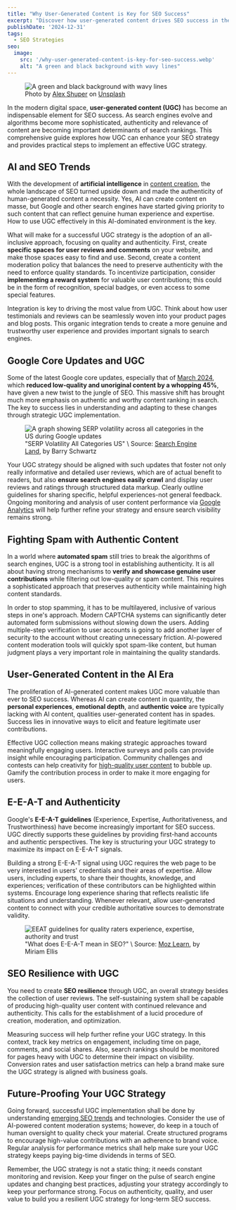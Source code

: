 ```yaml
---
title: "Why User-Generated Content is Key for SEO Success"
excerpt: "Discover how user-generated content drives SEO success in the AI era. Learn practical strategies to leverage UGC and build resilience against Google updates."
publishDate: '2024-12-31'
tags:
  - SEO Strategies
seo:
  image:
    src: '/why-user-generated-content-is-key-for-seo-success.webp'
    alt: "A green and black background with wavy lines"
---
```


<figure>
  <Image 
    id="cover-img" 
    src={coverImage} 
    alt="A green and black background with wavy lines" 
    loading="eager" 
    priority={true} 
  />
  <figcaption>Photo by <a href="https://unsplash.com/@alexshuperart?utm_content=creditCopyText&amp;utm_medium=referral&amp;utm_source=unsplash">Alex Shuper</a> on <a href="https://unsplash.com/photos/a-picture-of-a-woman-with-a-dumbbell-in-her-hand-l2nJZnXxkx4?utm_content=creditCopyText&amp;utm_medium=referral&amp;utm_source=unsplash">Unsplash</a></figcaption>
</figure>

In the modern digital space, **user-generated content (UGC)** has become an indispensable element for SEO success. As search engines evolve and algorithms become more sophisticated, authenticity and relevance of content are becoming important determinants of search rankings. This comprehensive guide explores how UGC can enhance your SEO strategy and provides practical steps to implement an effective UGC strategy.

## AI and SEO Trends

With the development of **artificial intelligence** in [content creation](https://www.serp-secrets.com/blog/how-to-create-helpful-content-after-hcu/), the whole landscape of SEO turned upside down and made the authenticity of human-generated content a necessity. Yes, AI can create content en masse, but Google and other search engines have started giving priority to such content that can reflect genuine human experience and expertise. How to use UGC effectively in this AI-dominated environment is the key.

What will make for a successful UGC strategy is the adoption of an all-inclusive approach, focusing on quality and authenticity. First, create **specific spaces for user reviews and comments** on your website, and make those spaces easy to find and use. Second, create a content moderation policy that balances the need to preserve authenticity with the need to enforce quality standards. To incentivize participation, consider **implementing a reward system** for valuable user contributions; this could be in the form of recognition, special badges, or even access to some special features.

Integration is key to driving the most value from UGC. Think about how user testimonials and reviews can be seamlessly woven into your product pages and blog posts. This organic integration tends to create a more genuine and trustworthy user experience and provides important signals to search engines.

## Google Core Updates and UGC

Some of the latest Google core updates, especially that of [March 2024](https://www.serp-secrets.com/blog/in-depth-analysis-of-googles-march-2024-updates/), which **reduced low-quality and unoriginal content by a whopping 45%**, have given a new twist to the jungle of SEO. This massive shift has brought much more emphasis on authentic and worthy content ranking in search. The key to success lies in understanding and adapting to these changes through strategic UGC implementation.

<figure>
  <Image 
    id="article-img" 
    src={serpVolatilityImage} 
    alt="A graph showing SERP volatility across all categories in the US during Google updates" 
  />
  <figcaption>"SERP Volatility All Categories US" \ Source: <a href="https://searchengineland.com/google-algorithm-updates-2024-449417" target="_blank">Search Engine Land</a>, by Barry Schwartz</figcaption>
</figure>

Your UGC strategy should be aligned with such updates that foster not only really informative and detailed user reviews, which are of actual benefit to readers, but also **ensure search engines easily crawl** and display user reviews and ratings through structured data markup. Clearly outline guidelines for sharing specific, helpful experiences-not general feedback. Ongoing monitoring and analysis of user content performance via [Google Analytics](https://www.serp-secrets.com/blog/essential-tools-for-seo-optimizing/) will help further refine your strategy and ensure search visibility remains strong.

## Fighting Spam with Authentic Content

In a world where **automated spam** still tries to break the algorithms of search engines, UGC is a strong tool in establishing authenticity. It is all about having strong mechanisms to **verify and showcase genuine user contributions** while filtering out low-quality or spam content. This requires a sophisticated approach that preserves authenticity while maintaining high content standards.

In order to stop spamming, it has to be multilayered, inclusive of various steps in one's approach. Modern CAPTCHA systems can significantly deter automated form submissions without slowing down the users. Adding multiple-step verification to user accounts is going to add another layer of security to the account without creating unnecessary friction. AI-powered content moderation tools will quickly spot spam-like content, but human judgment plays a very important role in maintaining the quality standards.

## User-Generated Content in the AI Era

The proliferation of AI-generated content makes UGC more valuable than ever to SEO success. Whereas AI can create content in quantity, the **personal experiences**, **emotional depth**, and **authentic voice** are typically lacking with AI content, qualities user-generated content has in spades. Success lies in innovative ways to elicit and feature legitimate user contributions.

Effective UGC collection means making strategic approaches toward meaningfully engaging users. Interactive surveys and polls can provide insight while encouraging participation. Community challenges and contests can help creativity for [high-quality user content](https://www.serp-secrets.com/blog/adapting-to-googles-helpful-content-era/) to bubble up. Gamify the contribution process in order to make it more engaging for users. 

## E-E-A-T and Authenticity

Google's **E-E-A-T guidelines** (Experience, Expertise, Authoritativeness, and Trustworthiness) have become increasingly important for SEO success. UGC directly supports these guidelines by providing first-hand accounts and authentic perspectives. The key is structuring your UGC strategy to maximize its impact on E-E-A-T signals.

Building a strong E-E-A-T signal using UGC requires the web page to be very interested in users' credentials and their areas of expertise. Allow users, including experts, to share their thoughts, knowledge, and experiences; verification of these contributors can be highlighted within systems. Encourage long experience sharing that reflects realistic life situations and understanding. Whenever relevant, allow user-generated content to connect with your credible authoritative sources to demonstrate validity.

<figure>
  <Image 
    id="article-img" 
    src={eeatImage} 
    alt="EEAT guidelines for quality raters experience, expertise, authority and trust" 
  />
  <figcaption>"What does E-E-A-T mean in SEO?" \ Source: <a href="https://moz.com/learn/seo/google-eat" target="_blank">Moz Learn</a>, by Miriam Ellis</figcaption>
</figure>

## SEO Resilience with UGC

You need to create **SEO resilience** through UGC, an overall strategy besides the collection of user reviews. The self-sustaining system shall be capable of producing high-quality user content with continued relevance and authenticity. This calls for the establishment of a lucid procedure of creation, moderation, and optimization.

Measuring success will help further refine your UGC strategy. In this context, track key metrics on engagement, including time on page, comments, and social shares. Also, search rankings should be monitored for pages heavy with UGC to determine their impact on visibility. Conversion rates and user satisfaction metrics can help a brand make sure the UGC strategy is aligned with business goals.

## Future-Proofing Your UGC Strategy

Going forward, successful UGC implementation shall be done by understanding [emerging SEO trends](https://www.serp-secrets.com/blog/seo-2025-upcoming-changes-and-how-to-adapt/) and technologies. Consider the use of AI-powered content moderation systems; however, do keep in a touch of human oversight to quality check your material. Create structured programs to encourage high-value contributions with an adherence to brand voice. Regular analysis for performance metrics shall help make sure your UGC strategy keeps paying big-time dividends in terms of SEO.

Remember, the UGC strategy is not a static thing; it needs constant monitoring and revision. Keep your finger on the pulse of search engine updates and changing best practices, adjusting your strategy accordingly to keep your performance strong. Focus on authenticity, quality, and user value to build you a resilient UGC strategy for long-term SEO success.